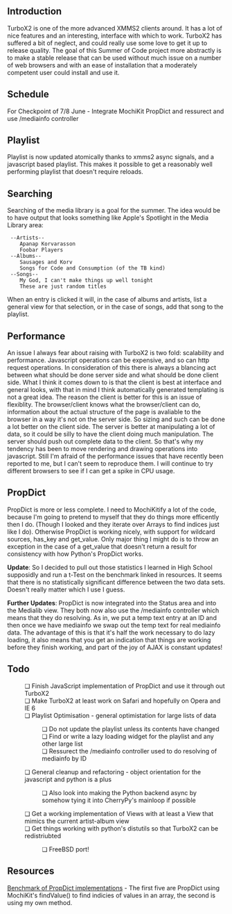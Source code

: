 ==Introduction==
TurboX2 is one of the more advanced XMMS2 clients around. It has a lot of nice features and an interesting, interface with which to work. TurboX2 has suffered a bit of neglect, and could really use some love to get
it up to release quality. The goal of this Summer of Code project more abstractly is to make a stable release
that can be used without much issue on a number of web browsers and with an ease of installation that a moderately competent user could install and use it. 

==Schedule==
For Checkpoint of 7/8 June - Integrate MochiKit PropDict and ressurect and use /mediainfo controller

==Playlist==
Playlist is now updated atomically thanks to xmms2 async signals, and a javascript based playlist. This makes it possible to get a reasonably well performing playlist that doesn't require reloads. 

==Searching==
Searching of the media library is a goal for the summer. The idea would be to have output that looks something like Apple's Spotlight in the Media Library area:

  --Artists--
     Apanap Korvarasson
     Foobar Players
  --Albums--
     Sausages and Korv
     Songs for Code and Consumption (of the TB kind)
  --Songs--
     My God, I can't make things up well tonight
     These are just random titles

When an entry is clicked it will, in the case of albums and artists, list a general view for that selection, or in the case of songs, add that song to the playlist. 

==Performance==
An issue I always fear about raising with TurboX2 is two fold: scalability and performance. Javascript operations can be expensive, and so can http request operations. In consideration of this there is always a blancing act between what should be done server side and what should be done client side. What I think it comes down to is that the client is best at interface and general looks, with that in mind I think automatically generated templating is not a great idea. The reason the client is better for this is an issue of flexiblity. The browser/client knows what the browser/client can do, information about the actual structure of the page is avaliable to the browser in a way it's not on the server side. So sizing and such can be done a lot better on the client side. The server is better at manipulating a lot of data, so it could be silly to have the client doing much manipulation. The server should push out complete data to the client. So that's why my tendency has been to move rendering and drawing operations into javascript. Still I'm afraid of the performance issues that have recently been reported to me, but I can't seem to reproduce them. I will continue to try different browsers to see if I can get a spike in CPU usage.



==PropDict==
PropDict is more or less complete. I need to MochiKitify a lot of the code, because I'm going to pretend to myself that they do things more efficently then I do. (Though I looked and they iterate over Arrays to find indices just like I do). Otherwise PropDict is working nicely, with support for wildcard sources, has_key and get_value. Only major thing I might do is to throw an exception in the case of a get_value that doesn't return a result for consistency with how Python's PropDict works.

'''Update''': So I decided to pull out those statistics I learned in High School supposidly and run a t-Test on the benchmark linked in resources. It seems that there is no statistically significant difference between the two data sets. Doesn't really matter which I use I guess.

'''Further Updates''': PropDict is now integrated into the Status area and into the Medialib view. They both now also use the /mediainfo controller which means that they do resolving. As in, we put a temp text entry at an ID and then once we have mediainfo we swap out the temp text for real mediainfo data. The advantage of this is that it's half the work necessary to do lazy loading, it also means that you get an indication that things are working before they finish working, and part of the joy of AJAX is constant updates!

==Todo==
:&#10063; Finish JavaScript implementation of PropDict and use it through out TurboX2 
:&#10063; Make TurboX2 at least work on Safari and hopefully on Opera and IE 6
:&#10063; Playlist Optimisation - general optimistation for large lists of data
::&#10063; Do not update the playlist unless its contents have changed
::&#10063; Find or write a lazy loading widget for the playlist and any other large list
::&#10063; Ressurect the /mediainfo controller used to do resolving of mediainfo by ID
:&#10063; General cleanup and refactoring - object orientation for the javascript and python is a plus
::&#10063; Also look into making the Python backend async by somehow tying it into CherryPy's mainloop if possible
:&#10063; Get a working implementation of Views with at least a View that mimics the current artist-album view
:&#10063; Get things working with python's distutils so that TurboX2 can be redistriubted
::&#10063; FreeBSD port!

==Resources==
[http://exodus.xmms.se/~alex/benchmark/test.html Benchmark of PropDict implementations] - The first five are PropDict using MochiKit's findValue() to find indicies of values in an array, the second is using my own method.